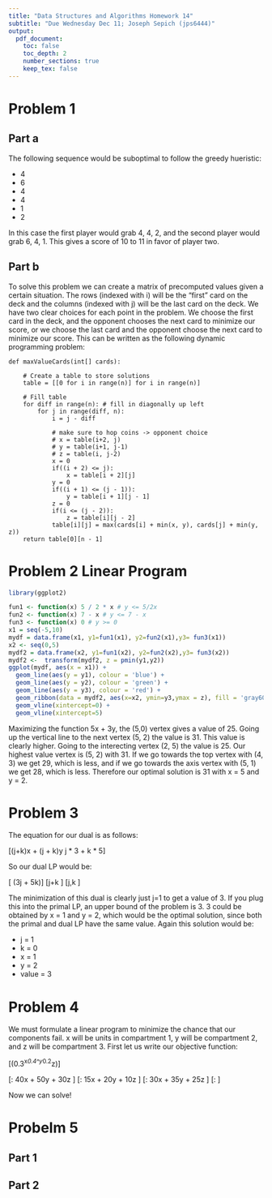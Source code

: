```yaml
---
title: "Data Structures and Algorithms Homework 14"
subtitle: "Due Wednesday Dec 11; Joseph Sepich (jps6444)"
output:
  pdf_document:
    toc: false
    toc_depth: 2
    number_sections: true
    keep_tex: false
---
```



# Problem 1

## Part a

The following sequence would be suboptimal to follow the greedy hueristic:

* 4
* 6
* 4
* 4
* 1
* 2

In this case the first player would grab 4, 4, 2, and the second player would grab 6, 4, 1. This gives a score of 10 to 11 in favor of player two.

\pagebreak

## Part b

To solve this problem we can create a matrix of precomputed values given a certain situation. The rows (indexed with i) will be the "first" card on the deck and the columns (indexed with j) will be the last card on the deck. We have two clear choices for each point in the problem. We choose the first card in the deck, and the opponent chooses the next card to minimize our score, or we choose the last card and the opponent choose the next card to minimize our score. This can be written as the following dynamic programming problem:

```{}
def maxValueCards(int[] cards): 
      
    # Create a table to store solutions
    table = [[0 for i in range(n)] for i in range(n)] 
  
    # Fill table
    for diff in range(n): # fill in diagonally up left
        for j in range(diff, n): 
            i = j - diff 
              
            # make sure to hop coins -> opponent choice  
            # x = table(i+2, j)   
            # y = table(i+1, j-1)
            # z = table(i, j-2)
            x = 0
            if((i + 2) <= j): 
                x = table[i + 2][j] 
            y = 0
            if((i + 1) <= (j - 1)): 
                y = table[i + 1][j - 1] 
            z = 0
            if(i <= (j - 2)): 
                z = table[i][j - 2] 
            table[i][j] = max(cards[i] + min(x, y), cards[j] + min(y, z)) 
    return table[0][n - 1] 
```

\pagebreak

# Problem 2 Linear Program

```r
library(ggplot2)

```

```r
fun1 <- function(x) 5 / 2 * x # y <= 5/2x
fun2 <- function(x) 7 - x # y <= 7 - x
fun3 <- function(x) 0 # y >= 0
x1 = seq(-5,10)
mydf = data.frame(x1, y1=fun1(x1), y2=fun2(x1),y3= fun3(x1))
x2 <- seq(0,5)
mydf2 = data.frame(x2, y1=fun1(x2), y2=fun2(x2),y3= fun3(x2))
mydf2 <-  transform(mydf2, z = pmin(y1,y2))
ggplot(mydf, aes(x = x1)) + 
  geom_line(aes(y = y1), colour = 'blue') +
  geom_line(aes(y = y2), colour = 'green') +
  geom_line(aes(y = y3), colour = 'red') +
  geom_ribbon(data = mydf2, aes(x=x2, ymin=y3,ymax = z), fill = 'gray60') +
  geom_vline(xintercept=0) +
  geom_vline(xintercept=5)
```

Maximizing the function 5x + 3y, the (5,0) vertex gives a value of 25. Going up the vertical line to the next vertex (5, 2) the value is 31. This value is clearly higher. Going to the interecting vertex (2, 5) the value is 25. Our highest value vertex is (5, 2) with 31. If we go towards the top vertex with (4, 3) we get 29, which is less, and if we go towards the axis vertex with (5, 1) we get 28, which is less. Therefore our optimal solution is 31 with x = 5 and y = 2.

\pagebreak

# Problem 3

The equation for our dual is as follows:

\[(j+k)x + (j + k)y \leq j * 3 + k * 5\]

So our dual LP would be:

\[\text{min} (3j + 5k)\]
\[j+k \geq 1\]
\[j,k \geq 0\]

The minimization of this dual is clearly just j=1 to get a value of 3. If you plug this into the primal LP, an upper bound of the problem is 3. 3 could be obtained by x = 1 and y = 2, which would be the optimal solution, since both the primal and dual LP have the same value. Again this solution would be:

* j = 1
* k = 0
* x = 1
* y = 2
* value = 3

\pagebreak

# Problem 4

We must formulate a linear program to minimize the chance that our components fail. x will be units in compartment 1, y will be compartment 2, and z will be compartment 3. First let us write our objective function:

\[\text{min}(0.3^x*0.4^y*0.2^z)\]

\[\text{Space constraint}: 40x + 50y + 30z \leq 500\]
\[\text{Weight constraint}: 15x + 20y + 10z \leq 200\]
\[\text{Cost constraint}: 30x + 35y + 25z \leq 400\]
\[\text{Prob constratin}: \]

Now we can solve!

\pagebreak

# Probelm 5

## Part 1

\pagebreak

## Part 2





























